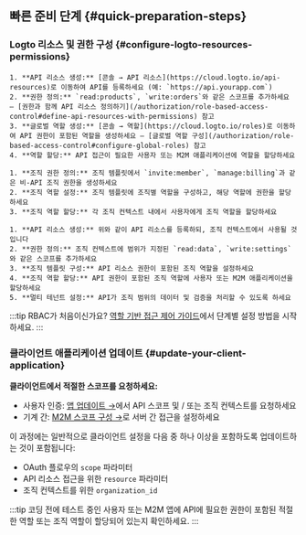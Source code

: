 
## 빠른 준비 단계 \{#quick-preparation-steps}

### Logto 리소스 및 권한 구성 \{#configure-logto-resources-permissions}

<Tabs groupId="permission-models">
  <TabItem value="global-api-resources" label="글로벌 API 리소스">

    1. **API 리소스 생성:** [콘솔 → API 리소스](https://cloud.logto.io/api-resources)로 이동하여 API를 등록하세요 (예: `https://api.yourapp.com`)
    2. **권한 정의:** `read:products`, `write:orders`와 같은 스코프를 추가하세요 – [권한과 함께 API 리소스 정의하기](/authorization/role-based-access-control#define-api-resources-with-permissions) 참고
    3. **글로벌 역할 생성:** [콘솔 → 역할](https://cloud.logto.io/roles)로 이동하여 API 권한이 포함된 역할을 생성하세요 – [글로벌 역할 구성](/authorization/role-based-access-control#configure-global-roles) 참고
    4. **역할 할당:** API 접근이 필요한 사용자 또는 M2M 애플리케이션에 역할을 할당하세요

  </TabItem>
  <TabItem value="organization-permissions" label="조직(비-API) 권한">

    1. **조직 권한 정의:** 조직 템플릿에서 `invite:member`, `manage:billing`과 같은 비-API 조직 권한을 생성하세요
    2. **조직 역할 설정:** 조직 템플릿에 조직별 역할을 구성하고, 해당 역할에 권한을 할당하세요
    3. **조직 역할 할당:** 각 조직 컨텍스트 내에서 사용자에게 조직 역할을 할당하세요

  </TabItem>
  <TabItem value="organization-level-api-resources" label="조직 수준 API 리소스">

    1. **API 리소스 생성:** 위와 같이 API 리소스를 등록하되, 조직 컨텍스트에서 사용될 것입니다
    2. **권한 정의:** 조직 컨텍스트에 범위가 지정된 `read:data`, `write:settings`와 같은 스코프를 추가하세요
    3. **조직 템플릿 구성:** API 리소스 권한이 포함된 조직 역할을 설정하세요
    4. **조직 역할 할당:** API 권한이 포함된 조직 역할에 사용자 또는 M2M 애플리케이션을 할당하세요
    5. **멀티 테넌트 설정:** API가 조직 범위의 데이터 및 검증을 처리할 수 있도록 하세요

  </TabItem>
</Tabs>

:::tip RBAC가 처음이신가요?
[역할 기반 접근 제어 가이드](/authorization/role-based-access-control)에서 단계별 설정 방법을 시작하세요.
:::

### 클라이언트 애플리케이션 업데이트 \{#update-your-client-application}

**클라이언트에서 적절한 스코프를 요청하세요:**

- 사용자 인증: [앱 업데이트 →](/quick-starts)에서 API 스코프 및 / 또는 조직 컨텍스트를 요청하세요
- 기계 간: [M2M 스코프 구성 →](/quick-starts/m2m)로 서버 간 접근을 설정하세요

이 과정에는 일반적으로 클라이언트 설정을 다음 중 하나 이상을 포함하도록 업데이트하는 것이 포함됩니다:

- OAuth 플로우의 `scope` 파라미터
- API 리소스 접근을 위한 `resource` 파라미터
- 조직 컨텍스트를 위한 `organization_id`

:::tip 코딩 전에
테스트 중인 사용자 또는 M2M 앱에 API에 필요한 권한이 포함된 적절한 역할 또는 조직 역할이 할당되어 있는지 확인하세요.
:::
